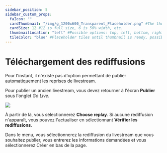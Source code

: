 ---
sidebar_position: 5
sidebar_custom_props:
  faIcon: ""
  cardThumbnail: "/img/g_1200x600_Transparent_Placeholder.png" #The thumbnail on the category card.
  cardSize: 12 #12 is full size, 6 is 50% width, etc.
  thumbnailLocation: "left" #Possible options: top, left, bottom, right, none
  tileColor: "blue" #Placeholder tiles until thumbnail is ready, possible options: blue, cream, darkpurple, lightpurple, mauve, orange, pink, none
---

# Téléchargement des rediffusions

Pour l'instant, il n'existe pas d'option permettant de publier automatiquement les reprises de livestream.

Pour publier un ancien livestream, vous devez retourner à l'écran **Publier** sous l'onglet *Go Live*.

<Image src="/img/fr/Livereplay.png" />

À partir de là, vous sélectionnerez **Choose replay**. Si aucune rediffusion n'apparaît, vous pouvez l'actualiser en sélectionnant **Vérifier les rediffusions**.

Dans le menu, vous sélectionnerez la rediffusion du livestream que vous souhaitez publier, vous entrerez les informations demandées et vous sélectionnerez <PrimaryOdyseeButton>Créer</PrimaryOdyseeButton> en bas de la page.

